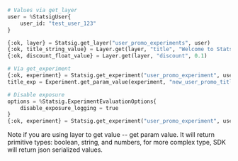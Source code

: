 ```Python
# Values via get_layer
user = %StatsigUser{
    user_id: "test_user_123"
}

{:ok, layer} = Statsig.get_layer("user_promo_experiments", user)
{:ok, title_string_value} = Layer.get(layer, "title", "Welcome to Statsig!")
{:ok, discount_float_value} = Layer.get(layer, "discount", 0.1)

# Via get_experiment
{:ok, experiment} = Statsig.get_experiment("user_promo_experiment", user)
title_exp = Experiment.get_param_value(experiment, "new_user_promo_title")

# Disable exposure
options = %Statsig.ExperimentEvaluationOptions{
    disable_exposure_logging = true
}
{:ok, experiment} = Statsig.get_experiment("user_promo_experiment", user, options)

```
Note if you are using layer to get value -- get param value. It will return primitive types: boolean, string, and numbers, for more complex type, SDK will return json serialized values. 

